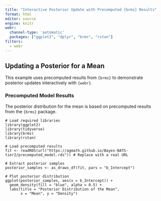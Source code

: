 ```yaml
---
title: "Interactive Posterior Update with Precomputed {brms} Results"
format: html
editor: source
engine: knitr
webr:
  channel-type: 'automatic'
  packages: ["ggplot2", "dplyr", "brms", "rstan"]
filters:
  - webr
---
```


## Updating a Posterior for a Mean

This example uses precomputed results from `{brms}` to demonstrate posterior updates interactively with `{webr}`.

### Precomputed Model Results

The posterior distribution for the mean is based on precomputed results from the `{brms}` package.

```webr-r
# Load required libraries
library(ggplot2)
library(tidyverse)
library(brms)
library(rstan)

# Load precomputed results
fit <- readRDS(url("https://agmath.github.io/Bayes-BATS-tier2/precomputed_model.rds")) # Replace with a real URL

# Extract posterior samples
posterior_samples <- as_draws_df(fit, pars = "b_Intercept")

# Plot posterior distribution
ggplot(posterior_samples, aes(x = b_Intercept)) +
  geom_density(fill = "blue", alpha = 0.5) +
  labs(title = "Posterior Distribution of the Mean",
       x = "Mean", y = "Density")

```


